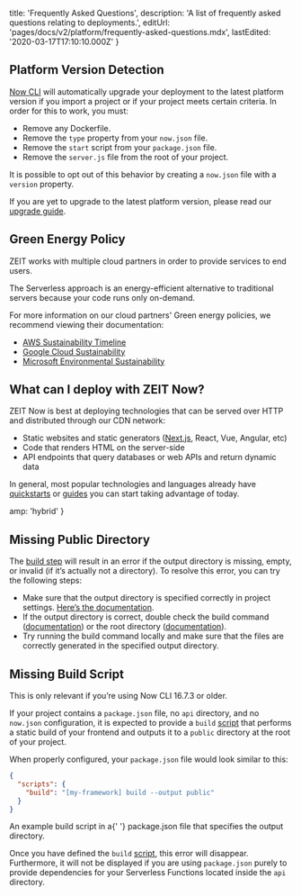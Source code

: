 
  title: 'Frequently Asked Questions',
  description: 'A list of frequently asked questions relating to deployments.',
  editUrl: 'pages/docs/v2/platform/frequently-asked-questions.mdx',
  lastEdited: '2020-03-17T17:10:10.000Z'
}

## Platform Version Detection

[Now CLI](/download) will automatically upgrade your deployment to the latest platform version if you import a project or if your project meets certain criteria. In order for this to work, you must:

- Remove any Dockerfile.
- Remove the `type` property from your `now.json` file.
- Remove the `start` script from your `package.json` file.
- Remove the `server.js` file from the root of your project.

It is possible to opt out of this behavior by creating a `now.json` file with a `version` property.

If you are yet to upgrade to the latest platform version, please read our [upgrade guide](https://zeit.co/guides/migrate-to-zeit-now/).

## Green Energy Policy

ZEIT works with multiple cloud partners in order to provide services to end users.

The Serverless approach is an energy-efficient alternative to traditional servers because your code runs only on-demand.

For more information on our cloud partners' Green energy policies, we recommend viewing their documentation:

- [AWS Sustainability Timeline](https://aws.amazon.com/about-aws/sustainability/sustainability-timeline/)
- [Google Cloud Sustainability](https://cloud.google.com/sustainability/)
- [Microsoft Environmental Sustainability](https://www.microsoft.com/en-us/corporate-responsibility/sustainability)

## What can I deploy with ZEIT Now?

ZEIT Now is best at deploying technologies that can be served over HTTP and distributed through our CDN network:

- Static websites and static generators ([Next.js](/guides/deploying-nextjs-with-now), React, Vue, Angular, etc)
- Code that renders HTML on the server-side
- API endpoints that query databases or web APIs and return dynamic data

In general, most popular technologies and languages already have [quickstarts](/docs/v2/introduction#quickstarts) or [guides](/guides) you can start taking advantage of today.


  amp: 'hybrid'
}

## Missing Public Directory

The [build step](/docs/v2/build-step) will result in an error if the output directory is missing, empty, or invalid (if it’s actually not a directory). To resolve this error, you can try the following steps:

- Make sure that the output directory is specified correctly in project settings. [Here’s the documentation](/docs/v2/build-step#output-directory).
- If the output directory is correct, double check the build command ([documentation](/docs/v2/build-step#build-command)) or the root directory ([documentation](/docs/v2/build-step#root-directory)).
- Try running the build command locally and make sure that the files are correctly generated in the specified output directory.

## Missing Build Script

<Note>This is only relevant if you’re using Now CLI 16.7.3 or older.</Note>

If your project contains a `package.json` file, no `api` directory, and no `now.json` configuration, it is expected to provide a `build` [script](https://docs.npmjs.com/misc/scripts) that performs a static build of your frontend and outputs it to a `public` directory at the root of your project.

When properly configured, your `package.json` file would look similar to this:

```json
{
  "scripts": {
    "build": "[my-framework] build --output public"
  }
}
```

<Caption>
  An example <InlineCode>build</InlineCode> script in a{' '}
  <InlineCode>package.json</InlineCode> file that specifies the output
  directory.
</Caption>

Once you have defined the `build` [script](https://docs.npmjs.com/misc/scripts), this error will disappear. Furthermore, it will not be displayed if you are using `package.json` purely to provide dependencies for your Serverless Functions located inside the `api` directory.
